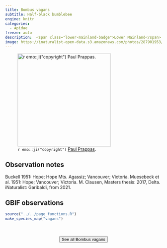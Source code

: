 ```yaml
---
title: Bombus vagans
subtitle: Half-black bumblebee
engine: knitr
categories:
  - Apidae
freeze: auto
description:  <span class="lower-mainland-badge">Lower Mainland</span> <span class="coast-badge">Coast</span>
image: https://inaturalist-open-data.s3.amazonaws.com/photos/287901953/medium.jpeg
---
```

![`r emo::ji("copyright")` [Paul Prappas ](https://inaturalist.ca/photos/287901953/).](https://inaturalist-open-data.s3.amazonaws.com/photos/287901953/medium.jpeg){height=300}

## Observation notes  
Buckell 1951: <span class="hl-place-name">Hope</span>; <span class="hl-place-name">Hope</span> Mts. <span class="hl-place-name">Agassiz</span>; <span class="hl-place-name">Vancouver</span>; <span class="hl-place-name">Victoria</span>. Muesebeck et al. 1951: <span class="hl-place-name">Hope</span>; <span class="hl-place-name">Vancouver</span>; <span class="hl-place-name">Victoria</span>. M. Clausen, Masters thesis: 2017, <span class="hl-place-name">Delta</span>. iNaturalist: Garibaldi, from 2021.

## GBIF observations  


```r
source("../../page_functions.R")
make_species_map("vagans")
```
<br><br>
<center>


<a href="https://inaturalist.ca/observations?place_id=7085&quality_grade=research&subview=map&taxon_id=128670"><button type="button" class="btn btn-secondary">See all Bombus vagans <i class="fa-solid fa-arrow-up-right-from-square"></i> </button></a>
</center>
